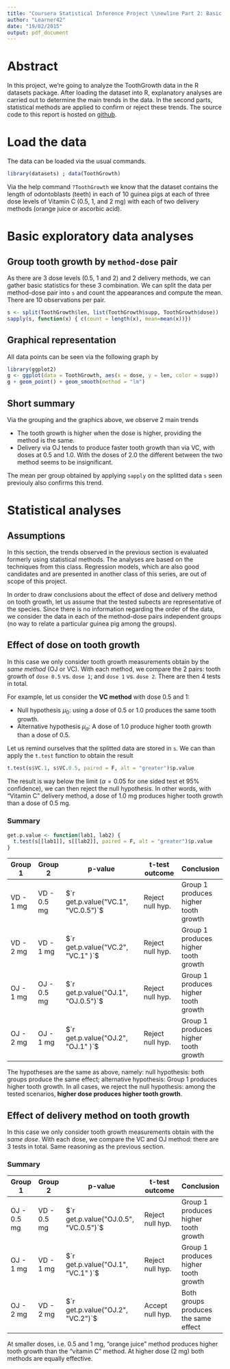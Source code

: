 ```yaml
---
title: "Coursera Statistical Inference Project \\newline Part 2: Basic inferential data analysis"
author: "Learner42"
date: "19/02/2015"
output: pdf_document
---
```


# Abstract
In this project, we're going to analyze the ToothGrowth data in the R datasets package. After loading the dataset into R, explanatory analyses are carried out to determine the main trends in the data. In the second parts, statistical methods are applied to confirm or reject these trends. The source code to this report is hosted on [github](https://github.com/learner42/statinference-011/blob/master/project_2.Rmd).

# Load the data
The data can be loaded via the usual commands.
```r
library(datasets) ; data(ToothGrowth)
```
Via the help command ``?ToothGrowth`` we know that the dataset contains the length of odontoblasts (teeth) in each of 10 guinea pigs at each of three dose levels of Vitamin C (0.5, 1, and 2 mg) with each of two delivery methods (orange juice or ascorbic acid). 

# Basic exploratory data analyses 
## Group tooth growth by ``method-dose`` pair
As there are 3 dose levels (0.5, 1 and 2) and 2 delivery methods, we can gather basic statistics for these 3 combination. We can split the data per method-dose pair into ``s`` and count the appearances and compute the mean. There are 10 observations per pair.
```r
s <- split(ToothGrowth$len, list(ToothGrowth$supp, ToothGrowth$dose))
sapply(s, function(x) { c(count = length(x), mean=mean(x))})
```

## Graphical representation
All data points can be seen via the following graph by
```r
library(ggplot2)
g <- ggplot(data = ToothGrowth, aes(x = dose, y = len, color = supp)) 
g + geom_point() + geom_smooth(method = "lm")
```

## Short summary
Via the grouping and the graphics above, we observe 2 main trends

 * The tooth growth is higher when the dose is higher, providing the method is the same.
 * Delivery via OJ tends to produce faster tooth growth than via VC, with doses at 0.5 and 1.0. With the doses of 2.0 the different between the two method seems to be insignificant.
 
The mean per group obtained by applying ``sapply`` on the splitted data ``s`` seen previouly also confirms this trend.

# Statistical analyses
## Assumptions
In this section, the trends observed in the previous section is evaluated formerly using statistical methods. The analyses are based on the techniques from this class. Regression models, which are also good candidates and are presented in another class of this series, are out of scope of this project.

In order to draw conclusions about the effect of dose and delivery method on tooth growth, let us assume that the tested subects are representative of the species. Since there is no information regarding the order of the data, we consider the data in each of the method-dose pairs independent groups (no way to relate a particular guinea pig among the groups).

## Effect of dose on tooth growth
In this case we only consider tooth growth measurements obtain by the *same method* (OJ or VC). With each method, we compare the 2 pairs: tooth growth of ``dose 0.5`` vs. ``dose 1``; and ``dose 1`` vs. ``dose 2``. There are then 4 tests in total. 

For example, let us consider the **VC method** with dose 0.5 and 1:

 * Null hypothesis $\mu_0$: using a dose of 0.5 or 1.0 produces the same tooth growth.
 * Alternative hypothesis $\mu_a$: A dose of 1.0 produce higher tooth growth than a dose of 0.5.

Let us remind ourselves that the splitted data are stored in ``s``. We can than apply the ``t.test`` function to obtain the result

```r
t.test(s$VC.1, s$VC.0.5, paired = F, alt = "greater")$p.value
```

The result is way below the limit ($\alpha = 0.05$ for one sided test et 95% confidence), we can then reject the null hypothesis. In other words, with "Vitamin C" delivery method, a dose of 1.0 mg produces higher tooth growth than a dose of 0.5 mg.

### Summary
```r
get.p.value <- function(lab1, lab2) {
  t.test(s[[lab1]], s[[lab2]], paired = F, alt = "greater")$p.value
}
```  

| Group 1    | Group 2     | p-value                              | t-test outcome   | Conclusion
|------------|-------------|--------------------------------------|------------------|---------------
| VD - 1 mg  | VD - 0.5 mg | $`r get.p.value("VC.1",  "VC.0.5")`$ | Reject null hyp. | Group 1 produces higher tooth growth
| VD - 2 mg  | VD - 1   mg | $`r get.p.value("VC.2",  "VC.1"  )`$ | Reject null hyp. | Group 1 produces higher tooth growth
| OJ - 1 mg  | OJ - 0.5 mg | $`r get.p.value("OJ.1",  "OJ.0.5")`$ | Reject null hyp. | Group 1 produces higher tooth growth
| OJ - 2 mg  | OJ - 1   mg | $`r get.p.value("OJ.2",  "OJ.1"  )`$ | Reject null hyp. | Group 1 produces higher tooth growth

The hypotheses are the same as above, namely: null hypothesis: both groups produce the same effect; alternative hypothesis: Group 1 produces higher tooth growth. In all cases, we reject the null hypothesis: among the tested scenarios, **higher dose produces higher tooth growth**. 

## Effect of delivery method on tooth growth
In this case we only consider tooth growth measurements obtain with the *same dose*. With each dose, we compare the VC and OJ method: there are 3 tests in total. Same reasoning as the previous section.

### Summary
| Group 1     | Group 2     | p-value                              | t-test outcome   | Conclusion
|-------------|-------------|--------------------------------------|------------------|---------------
| OJ - 0.5 mg | VD - 0.5 mg | $`r get.p.value("OJ.0.5",  "VC.0.5")`$ | Reject null hyp. | Group 1 produces higher tooth growth
| OJ - 1   mg | VD - 1   mg | $`r get.p.value("OJ.1",    "VC.1"  )`$ | Reject null hyp. | Group 1 produces higher tooth growth
| OJ - 2   mg | VD - 2   mg | $`r get.p.value("OJ.2",    "VC.2")`$ | Accept null hyp. | Both groups produces the same effect

At smaller doses, i.e. 0.5 and 1 mg, "orange juice" method produces higher tooth growth than the "vitamin C" method. At higher dose (2 mg) both methods are equally effective.
